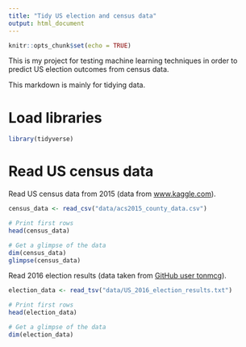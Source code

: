 ```yaml
---
title: "Tidy US election and census data"
output: html_document
---
```


```r
knitr::opts_chunk$set(echo = TRUE)
```

This is my project for testing machine learning techniques in order to predict US election outcomes from census data.

This markdown is mainly for tidying data. 

# Load libraries

```r
library(tidyverse)
```

# Read US census data

Read US census data from 2015 (data from [www.kaggle.com](https://www.kaggle.com/muonneutrino/us-census-demographic-data)).

```r
census_data <- read_csv("data/acs2015_county_data.csv")

# Print first rows
head(census_data)

# Get a glimpse of the data
dim(census_data)
glimpse(census_data)
```

Read 2016 election results (data taken from [GitHub user tonmcg](https://github.com/tonmcg/US_County_Level_Election_Results_08-16/blob/master/2016_US_County_Level_Presidential_Results.csv)).

```r
election_data <- read_tsv("data/US_2016_election_results.txt")

# Print first rows
head(election_data)

# Get a glimpse of the data
dim(election_data)

```

